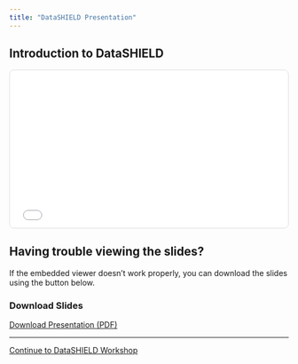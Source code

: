 ```yaml
---
title: "DataSHIELD Presentation"
---
```


## Introduction to DataSHIELD

<div style="position: relative; padding-bottom: 56.25%; height: 0; overflow: hidden; max-width: 100%; background: #f0f0f0; border: 1px solid #ddd; border-radius: 8px;">
  <iframe 
    src="../DATASHIELD_DSWB_workshop.pdf" 
    style="position: absolute; top: 0; left: 0; width: 100%; height: 100%; border: none;"
    title="DataSHIELD Presentation Slides">
  </iframe>
</div>

::: {.callout-tip}
## Having trouble viewing the slides?
If the embedded viewer doesn't work properly, you can download the slides using the button below.
:::

### Download Slides

::: {.text-center .mt-4}
<a href="../DATASHIELD_DSWB_workshop.pdf" download class="btn btn-primary">
<i class="bi bi-download"></i> Download Presentation (PDF)
</a>
:::

---

::: {.text-center .mt-5}
<a href="DataSHIELD_workshop_APHRC_tables.Rmd" class="btn btn-primary">Continue to DataSHIELD Workshop</a>
:::

